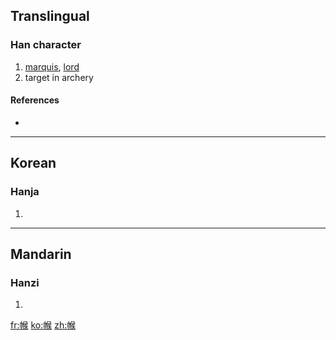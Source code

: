 ==Translingual==

===Han character===
{{Han char|rn=50|rad=巾|as=09|sn=12|four=|canj=中月人弓大 (LBONK)}}

# [[marquis]], [[lord]]
# target in archery

====References====
* {{Han ref|kx=0334.050|dkj=08981|dj=0641.090|hdz=10747.160|uh=5E3F|ud=24127}}

----

==Korean==

===Hanja===
{{ko-hanja|hangeul=후|rv=hu|mr=hu}}

# {{defn|Korean|sort=巾09}}

----

==Mandarin==

===Hanzi===
{{cmn-hanzi|pin=[[hóu]] ([[hou2]])|wg=hou<sup>2</sup>}}

# {{defn|Mandarin|sort=巾09}}

[[fr:帿]]
[[ko:帿]]
[[zh:帿]]